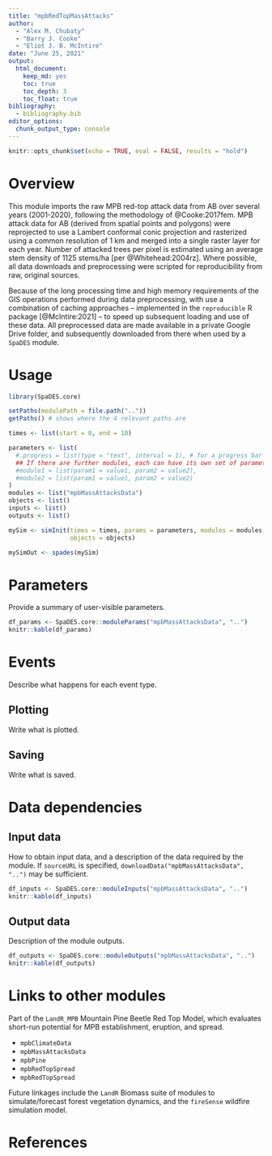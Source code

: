 ```yaml
---
title: "mpbRedTopMassAttacks"
author:
  - "Alex M. Chubaty"
  - "Barry J. Cooke"
  - "Eliot J. B. McIntire"
date: "June 25, 2021"
output:
  html_document:
    keep_md: yes
    toc: true
    toc_depth: 3
    toc_float: true
bibliography:
  - bibliography.bib
editor_options:
  chunk_output_type: console
---
```


```r
knitr::opts_chunk$set(echo = TRUE, eval = FALSE, results = "hold")
```

# Overview

This module imports the raw MPB red-top attack data from AB over several years (2001-2020), following the methodology of @Cooke:2017fem.
MPB attack data for AB (derived from spatial points and polygons) were reprojected to use a Lambert conformal conic projection and rasterized using a common resolution of 1 km and merged into a single raster layer for each year.
Number of attacked trees per pixel is estimated using an average stem density of 1125 stems/ha [per @Whitehead:2004rz].
Where possible, all data downloads and preprocessing were scripted for reproducibility from raw, original sources.

Because of the long processing time and high memory requirements of the GIS operations performed during data preprocessing, with use a combination of caching approaches – implemented in the `reproducible` R package [@McIntire:2021] – to speed up subsequent loading and use of these data.
All preprocessed data are made available in a private Google Drive folder, and subsequently downloaded from there when used by a `SpaDES` module.

# Usage

```r
library(SpaDES.core)

setPaths(modulePath = file.path(".."))
getPaths() # shows where the 4 relevant paths are

times <- list(start = 0, end = 10)

parameters <- list(
  #.progress = list(type = "text", interval = 1), # for a progress bar
  ## If there are further modules, each can have its own set of parameters:
  #module1 = list(param1 = value1, param2 = value2),
  #module2 = list(param1 = value1, param2 = value2)
)
modules <- list("mpbMassAttacksData")
objects <- list()
inputs <- list()
outputs <- list()

mySim <- simInit(times = times, params = parameters, modules = modules,
                 objects = objects)

mySimOut <- spades(mySim)
```

# Parameters

Provide a summary of user-visible parameters.

```r
df_params <- SpaDES.core::moduleParams("mpbMassAttacksData", "..")
knitr::kable(df_params)
```

# Events

Describe what happens for each event type.

## Plotting

Write what is plotted.

## Saving

Write what is saved.

# Data dependencies

## Input data

How to obtain input data, and a description of the data required by the module.
If `sourceURL` is specified, `downloadData("mpbMassAttacksData", "..")` may be sufficient.

```r
df_inputs <- SpaDES.core::moduleInputs("mpbMassAttacksData", "..")
knitr::kable(df_inputs)
```

## Output data

Description of the module outputs.

```r
df_outputs <- SpaDES.core::moduleOutputs("mpbMassAttacksData", "..")
knitr::kable(df_outputs)
```

# Links to other modules

Part of the `LandR_MPB` Mountain Pine Beetle Red Top Model, which evaluates short-run potential for MPB establishment, eruption, and spread.

- `mpbClimateData`
- `mpbMassAttacksData`
- `mpbPine`
- `mpbRedTopSpread`
- `mpbRedTopSpread`

Future linkages include the `LandR` Biomass suite of modules to simulate/forecast forest vegetation dynamics, and the `fireSense` wildfire simulation model.

# References
